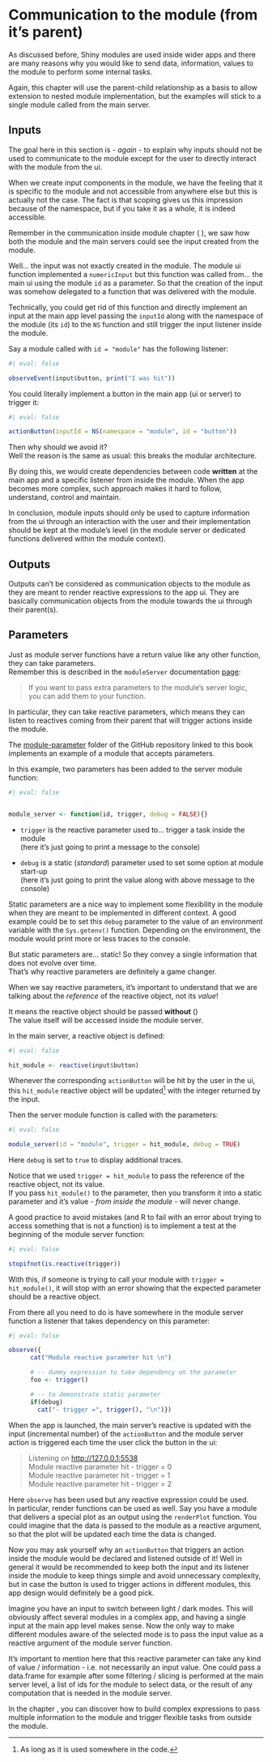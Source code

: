 # Communication to the module (from it's parent)

As discussed before, Shiny modules are used inside wider apps and there are many reasons why you would like to send data, information, values to the module to perform some internal tasks.

Again, this chapter will use the parent-child relationship as a basis to allow extension to nested module implementation, but the examples will stick to a single module called from the main server.

## Inputs

The goal here in this section is - *again* - to explain why inputs should not be used to communicate to the module except for the user to directly interact with the module from the ui.

When we create input components in the module, we have the feeling that it is specific to the module and not accessible from anywhere else but this is actually not the case. The fact is that scoping gives us this impression because of the namespace, but if you take it as a whole, it is indeed accessible.

Remember in the communication inside module chapter ( <!--# cross reference -->), we saw how both the module and the main servers could see the input created from the module.

Well... the input was not exactly created in the module. The module ui function implemented a `numericInput` but this function was called from... the main ui using the module `id` as a parameter. So that the creation of the input was somehow delegated to a function that was delivered with the module.

Technically, you could get rid of this function and directly implement an input at the main app level passing the `inputId` along with the namespace of the module (its `id`) to the `NS` function and still trigger the input listener inside the module.

Say a module called with `id = "module"` has the following listener:

```r
#| eval: false

observeEvent(input$button, print("I was hit"))

```

You could literally implement a button in the main app (ui or server) to trigger it:

```r
#| eval: false

actionButton(inputId = NS(namespace = "module", id = "button"))

```

Then why should we avoid it?\
Well the reason is the same as usual: this breaks the modular architecture.

By doing this, we would create dependencies between code **written** at the main app and a specific listener from inside the module. When the app becomes more complex, such approach makes it hard to follow, understand, control and maintain.

In conclusion, module inputs should only be used to capture information from the ui through an interaction with the user and their implementation should be kept at the module's level (in the module server or dedicated functions delivered within the module context).

## Outputs

Outputs can't be considered as communication objects to the module as they are meant to render reactive expressions to the app ui. They are basically communication objects from the module towards the ui through their parent(s).

## Parameters

Just as module server functions have a return value like any other function, they can take parameters.\
Remember this is described in the `moduleServer` documentation [page](https://shiny.posit.co/r/reference/shiny/latest/moduleserver.html):

> If you want to pass extra parameters to the module's server logic,\
> you can add them to your function.

In particular, they can take reactive parameters, which means they can listen to reactives coming from their parent that will trigger actions inside the module.

::: callout-note
The [module-parameter](https://github.com/thekangaroofactory/template-r-shiny-communication/tree/main/module-parameter) folder of the GitHub repository linked to this book implements an example of a module that accepts parameters.
:::

In this example, two parameters has been added to the server module function:

```r
#| eval: false


module_server <- function(id, trigger, debug = FALSE){}

```

-   `trigger` is the reactive parameter used to... trigger a task inside the module\
    (here it's just going to print a message to the console)

-   `debug` is a static (*standard*) parameter used to set some option at module start-up\
    (here it's just going to print the value along with above message to the console)

Static parameters are a nice way to implement some flexibility in the module when they are meant to be implemented in different context. A good example could be to set this `debug` parameter to the value of an environment variable with the `Sys.getenv()` function. Depending on the environment, the module would print more or less traces to the console.

But static parameters are... static! So they convey a single information that does not evolve over time.\
That's why reactive parameters are definitely a game changer.

::: callout-important
When we say reactive parameters, it's important to understand that we are talking about the *reference* of the reactive object, not its *value*!

It means the reactive object should be passed **without** ()\
The value itself will be accessed inside the module server.
:::

In the main server, a reactive object is defined:

```r
#| eval: false

hit_module <- reactive(input$button)

```

Whenever the corresponding `actionButton` will be hit by the user in the ui, this `hit_module` reactive object will be updated[^communication-to-module-1] with the integer returned by the input.

[^communication-to-module-1]: As long as it is used somewhere in the code.

Then the server module function is called with the parameters:

```r
#| eval: false

module_server(id = "module", trigger = hit_module, debug = TRUE)

```

Here `debug` is set to `true` to display additional traces.

Notice that we used `trigger = hit_module` to pass the reference of the reactive object, not its value.\
If you pass `hit_module()` to the parameter, then you transform it into a static parameter and it's value - *from inside the module* - will never change.

A good practice to avoid mistakes (and R to fail with an error about trying to access something that is not a function) is to implement a test at the beginning of the module server function:

```r
#| eval: false

stopifnot(is.reactive(trigger))

```

With this, if someone is trying to call your module with `trigger = hit_module()`, it will stop with an error showing that the expected parameter should be a reactive object.

From there all you need to do is have somewhere in the module server function a listener that takes dependency on this parameter:

```r
#| eval: false

observe({
      cat("Module reactive parameter hit \n")

      # -- dummy expression to take dependency on the parameter
      foo <- trigger()

      # -- to demonstrate static parameter
      if(debug)
        cat("- trigger =", trigger(), "\n")})

```

When the app is launched, the main server's reactive is updated with the input (incremental number) of the `actionButton` and the module server action is triggered each time the user click the button in the ui:

> Listening on <http://127.0.0.1:5538>\
> Module reactive parameter hit - trigger = 0\
> Module reactive parameter hit - trigger = 1\
> Module reactive parameter hit - trigger = 2

Here `observe` has been used but any reactive expression could be used.\
In particular, render functions can be used as well. Say you have a module that delivers a special plot as an output using the `renderPlot` function. You could imagine that the data is passed to the module as a reactive argument, so that the plot will be updated each time the data is changed.

Now you may ask yourself why an `actionButton` that triggers an action inside the module would be declared and listened outside of it! Well in general it would be recommended to keep both the input and its listener inside the module to keep things simple and avoid unnecessary complexity, but in case the button is used to trigger actions in different modules, this app design would definitely be a good pick.

Imagine you have an input to switch between light / dark modes. This will obviously affect several modules in a complex app, and having a single input at the main app level makes sense. Now the only way to make different modules aware of the selected mode is to pass the input value as a reactive argument of the module server function.

It's important to mention here that this reactive parameter can take any kind of value / information - i.e. not necessarily an input value. One could pass a data.frame for example after some filtering / slicing is performed at the main server level, a list of ids for the module to select data, or the result of any computation that is needed in the module server.

::: callout-tip
In the chapter <!--# xref here! -->, you can discover how to build complex expressions to pass multiple information to the module and trigger flexible tasks from outside the module.
:::
